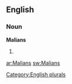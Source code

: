 
==English==

===Noun===
'''Malians'''

# {{plural of|[[Malian]]}}

{{anagrams:en/aailmns}}
[[Category:English plurals]]

[[ar:Malians]]
[[sw:Malians]]